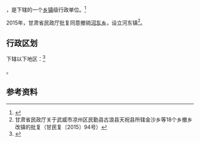 {{中国乡级行政区|62/06/02/217/000}}

'''{{PAGENAMEBASE}}'''，是{{PRC admin/fullname|62/06/02/217/000|3}}下辖的一个[[乡镇|乡镇]]级行政单位。<ref>{{PRC admin/ref sgc|{{PRC admin/parent|62/06/02/217/000}}}}</ref>

2015年，甘肃省民政厅批复同意撤销[[河东乡_(武威市)|河东乡]]，设立河东镇<ref>甘肃省民政厅关于武威市凉州区民勤县古浪县天祝县所辖金沙乡等18个乡撤乡改镇的批复（甘民复〔2015〕94号）</ref>。

== 行政区划 ==

{{PAGENAMEBASE}}下辖以下地区：<ref>{{PRC admin/ref sgc|62/06/02/217/000}}</ref>

{{PRC admin/children|62/06/02/217/000}}。

== 参考资料 ==

{{reflist}}

{{行政区划小作品}}
{{PRC admin/navcat|62/06/02/217/000}}
